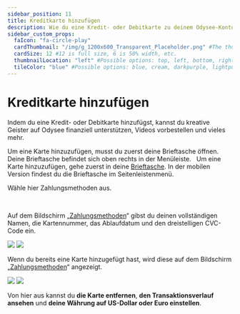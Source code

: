 ---
sidebar_position: 11
title: Kreditkarte hinzufügen
description: Wie du eine Kredit- oder Debitkarte zu deinem Odysee-Konto hinzufügst, um kreative Geister zu unterstützen.
sidebar_custom_props:
  faIcon: "fa-circle-play"
  cardThumbnail: "/img/g_1200x600_Transparent_Placeholder.png" #The thumbnail on the category card.
  cardSize: 12 #12 is full size, 6 is 50% width, etc.
  thumbnailLocation: "left" #Possible options: top, left, bottom, right, none
  tileColor: "blue" #Possible options: blue, cream, darkpurple, lightpurple, mauve, orange, pink, none
---

# Kreditkarte hinzufügen

Indem du eine Kredit- oder Debitkarte hinzufügst, kannst du kreative Geister auf Odysee finanziell unterstützen, Videos vorbestellen und vieles mehr.


<Tabs groupId="device">
  <TabItem value="web" label="Web">
    Um eine Karte hinzuzufügen, musst du zuerst deine <OdyseeButton url="https://odysee.com/$/wallet"><OdyseeIcon type="credits" />  Brieftasche</OdyseeButton> öffnen. Deine Brieftasche befindet sich oben rechts in der Menüleiste.
    <Image img="/img/de/locate_wallet_desktop_dark.png#dark" />
    <Image img="/img/de/locate_wallet_desktop_light.png#light" />
  </TabItem>
  <TabItem value="mobile" label="Mobile">
    Um eine Karte hinzuzufügen, gehe zuerst in deine <a href="https://odysee.com/$/wallet"><OdyseeIcon type="wallet" />  Brieftasche</a>.
    In der mobilen Version findest du die Brieftasche im Seitenleistenmenü.
    <Image img="/img/de/locate_wallet_mobile_dark.png#dark" />
    <Image img="/img/de/locate_wallet_mobile_light.png#light" />
  </TabItem>
</Tabs>

Wähle hier <OdyseeButton url="https://odysee.com/$/settings/card"><OdyseeIcon type="cogwheel" /> Zahlungsmethoden</OdyseeButton> aus.

<Tabs groupId="device">
  <TabItem value="web" label="Web">
    <Image img="/img/de/wallet_screen_arrow_to_payment_methods_desktop_dark.png#dark" />
    <Image img="/img/de/wallet_screen_arrow_to_payment_methods_desktop_light.png#light" />
  </TabItem>
  <TabItem value="mobile" label="Mobile">
    <Image img="/img/de/wallet_screen_arrow_to_payment_methods_mobile_dark.png#dark" />
    <Image img="/img/de/wallet_screen_arrow_to_payment_methods_mobile_light.png#light" />
  </TabItem>
</Tabs>

Auf dem Bildschirm „[Zahlungsmethoden](https://odysee.com/$/settings/card)“ gibst du deinen vollständigen Namen, die Kartennummer, das Ablaufdatum und den dreistelligen CVC-Code ein.

<Image src="/img/de/add_credit_card_dark.png#dark" />
<Image src="/img/de/add_credit_card_light.png#light" />

Wenn du bereits eine Karte hinzugefügt hast, wird diese auf dem Bildschirm „[Zahlungsmethoden](https://odysee.com/$/settings/card)“ angezeigt.

<Image src="/img/de/credit_card_added_dark.png#dark" />
<Image src="/img/de/credit_card_added_light.png#light" />

Von hier aus kannst du **die Karte entfernen**, **den Transaktionsverlauf ansehen** und **deine Währung auf US-Dollar oder Euro einstellen**.
